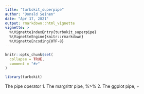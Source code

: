 ```yaml
---
title: "turbokit_superpipe"
author: "Donald Seinen"
date: "Apr 17, 2021"
output: rmarkdown::html_vignette
vignette: >
  %\VignetteIndexEntry{turbokit_superpipe}
  %\VignetteEngine{knitr::rmarkdown}
  %\VignetteEncoding{UTF-8}
---
```


```r
knitr::opts_chunk$set(
  collapse = TRUE,
  comment = "#>"
)
```

```r
library(turbokit)
```

The pipe operator
1. The margrittr pipe, %>%
2. The ggplot pipe, +
